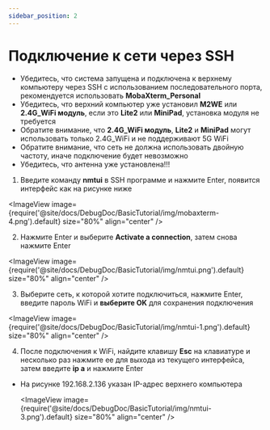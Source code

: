 ```yaml
---
sidebar_position: 2
---
```




# Подключение к сети через SSH


* Убедитесь, что система запущена и подключена к верхнему компьютеру через SSH с использованием последовательного порта, рекомендуется использовать **MobaXterm_Personal**
* Убедитесь, что верхний компьютер уже установил **M2WE** или **2.4G_WiFi модуль**, если это **Lite2** или **MiniPad**, установка модуля не требуется
* Обратите внимание, что **2.4G_WiFi модуль**, **Lite2** и **MiniPad** могут использовать только 2.4G_WiFi и не поддерживают 5G WiFi
* Обратите внимание, что сеть не должна использовать двойную частоту, иначе подключение будет невозможно
* Убедитесь, что антенна уже установлена!!!

 1. Введите команду **nmtui** в SSH программе и нажмите Enter, появится интерфейс как на рисунке ниже

  <ImageView image={require('@site/docs/DebugDoc/BasicTutorial/img/mobaxterm-4.png').default} size="80%" align="center" />

 2. Нажмите Enter и выберите **Activate a connection**, затем снова нажмите Enter

  <ImageView image={require('@site/docs/DebugDoc/BasicTutorial/img/nmtui.png').default} size="80%" align="center" />

 3. Выберите сеть, к которой хотите подключиться, нажмите Enter, введите пароль WiFi и **выберите OK** для сохранения подключения

   <ImageView image={require('@site/docs/DebugDoc/BasicTutorial/img/nmtui-1.png').default} size="80%" align="center" />

 4. После подключения к WiFi, найдите клавишу **Esc** на клавиатуре и несколько раз нажмите ее для выхода из текущего интерфейса, затем введите **ip a** и нажмите Enter

 * На рисунке 192.168.2.136 указан IP-адрес верхнего компьютера

    <ImageView image={require('@site/docs/DebugDoc/BasicTutorial/img/nmtui-3.png').default} size="80%" align="center" />